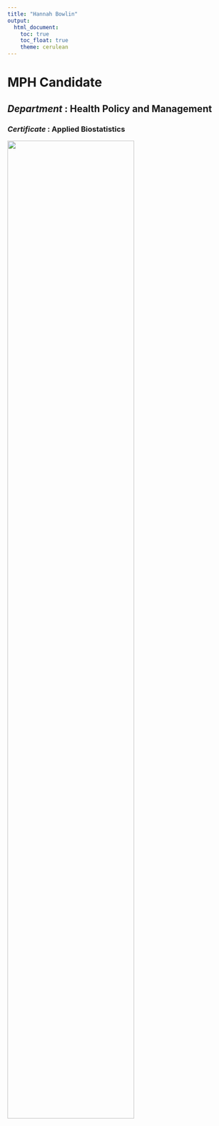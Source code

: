 ```yaml
---
title: "Hannah Bowlin"
output: 
  html_document:
    toc: true
    toc_float: true
    theme: cerulean
---
```


# MPH Candidate
## _Department_ : Health Policy and Management
### _Certificate_ : Applied Biostatistics

<img src="images/headshot.jpeg" style="width:75%">










